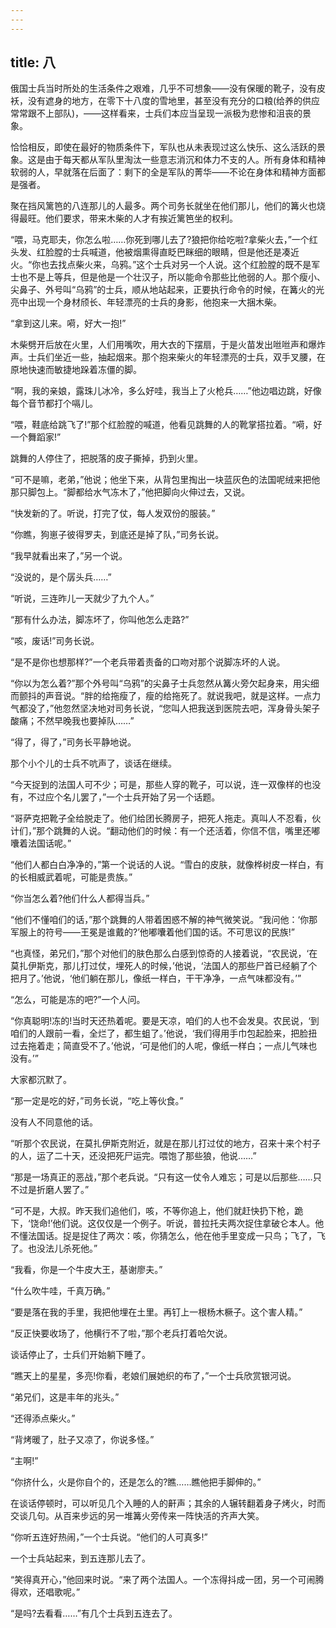 ```yaml
---
---
---
```

title: 八
---




俄国士兵当时所处的生活条件之艰难，几乎不可想象——没有保暖的靴子，没有皮袄，没有遮身的地方，在零下十八度的雪地里，甚至没有充分的口粮(给养的供应常常跟不上部队)，——这样看来，士兵们本应当呈现一派极为悲惨和沮丧的景象。

恰恰相反，即使在最好的物质条件下，军队也从未表现过这么快乐、这么活跃的景象。这是由于每天都从军队里淘汰一些意志消沉和体力不支的人。所有身体和精神软弱的人，早就落在后面了：剩下的全是军队的菁华——不论在身体和精神方面都是强者。

聚在挡风篱笆的八连那儿的人最多。两个司务长就坐在他们那儿，他们的篝火也烧得最旺。他们要求，带来木柴的人才有挨近篱笆坐的权利。

“喂，马克耶夫，你怎么啦……你死到哪儿去了?狼把你给吃啦?拿柴火去，”一个红头发、红脸膛的士兵喊道，他被烟熏得直眨巴眯细的眼睛，但是他还是凑近火。“你也去找点柴火来，乌鸦。”这个士兵对另一个人说。这个红脸膛的既不是军士也不是上等兵，但是他是一个壮汉子，所以能命令那些比他弱的人。那个瘦小、尖鼻子、外号叫“乌鸦”的士兵，顺从地站起来，正要执行命令的时候，在篝火的光亮中出现一个身材颀长、年轻漂亮的士兵的身影，他抱来一大捆木柴。

“拿到这儿来。嗬，好大一抱!”

木柴劈开后放在火里，人们用嘴吹，用大衣的下摆扇，于是火苗发出咝咝声和爆炸声。士兵们坐近一些，抽起烟来。那个抱来柴火的年轻漂亮的士兵，双手叉腰，在原地快速而敏捷地跺着冻僵的脚。

“啊，我的亲娘，露珠儿冰冷，多么好哇，我当上了火枪兵……”他边唱边跳，好像每个音节都打个嗝儿。

“喂，鞋底给跳飞了!”那个红脸膛的喊道，他看见跳舞的人的靴掌搭拉着。“嗬，好一个舞蹈家!”

跳舞的人停住了，把脱落的皮子撕掉，扔到火里。

“可不是嘛，老弟，”他说；他坐下来，从背包里掏出一块蓝灰色的法国呢绒来把他那只脚包上。“脚都给水气冻木了，”他把脚向火伸过去，又说。

“快发新的了。听说，打完了仗，每人发双份的服装。”

“你瞧，狗崽子彼得罗夫，到底还是掉了队，”司务长说。

“我早就看出来了，”另一个说。

“没说的，是个孱头兵……”

“听说，三连昨儿一天就少了九个人。”

“那有什么办法，脚冻坏了，你叫他怎么走路?”

“咳，废话!”司务长说。

“是不是你也想那样?”一个老兵带着责备的口吻对那个说脚冻坏的人说。

“你以为怎么着?”那个外号叫“乌鸦”的尖鼻子士兵忽然从篝火旁欠起身来，用尖细而颤抖的声音说。“胖的给拖瘦了，瘦的给拖死了。就说我吧，就是这样。一点力气都没了，”他忽然坚决地对司务长说，“您叫人把我送到医院去吧，浑身骨头架子酸痛；不然早晚我也要掉队……”

“得了，得了，”司务长平静地说。

那个小个儿的士兵不吭声了，谈话在继续。

“今天捉到的法国人可不少；可是，那些人穿的靴子，可以说，连一双像样的也没有，不过应个名儿罢了，”一个士兵开始了另一个话题。

“哥萨克把靴子全给脱走了。他们给团长腾房子，把死人拖走。真叫人不忍看，伙计们，”那个跳舞的人说。“翻动他们的时候：有一个还活着，你信不信，嘴里还嘟囔着法国话呢。”

“他们人都白白净净的，”第一个说话的人说。“雪白的皮肤，就像桦树皮一样白，有的长相威武着呢，可能是贵族。”

“你当怎么着?他们什么人都得当兵。”

“他们不懂咱们的话，”那个跳舞的人带着困惑不解的神气微笑说。“我问他：‘你那军服上的符号——王冕是谁戴的?’他嘟囔着他们国的话。不可思议的民族!”

“也真怪，弟兄们，”那个对他们的肤色那么白感到惊奇的人接着说，“农民说，‘在莫扎伊斯克，那儿打过仗，埋死人的时候，’他说，‘法国人的那些尸首已经躺了个把月了。’他说，‘他们躺在那儿，像纸一样白，干干净净，一点气味都没有。’”

“怎么，可能是冻的吧?”一个人问。

“你真聪明!冻的!当时天还热着呢。要是天凉，咱们的人也不会发臭。农民说，‘到咱们的人跟前一看，全烂了，都生蛆了。’他说，‘我们得用手巾包起脸来，把脸扭过去拖着走；简直受不了。’他说，‘可是他们的人呢，像纸一样白；一点儿气味也没有。’”

大家都沉默了。

“那一定是吃的好，”司务长说，“吃上等伙食。”

没有人不同意他的话。

“听那个农民说，在莫扎伊斯克附近，就是在那儿打过仗的地方，召来十来个村子的人，运了二十天，还没把死尸运完。喂饱了那些狼，他说……”

“那是一场真正的恶战，”那个老兵说。“只有这一仗令人难忘；可是以后那些……只不过是折磨人罢了。”

“可不是，大叔。昨天我们追他们，咳，不等你追上，他们就赶快扔下枪，跪下，‘饶命!’他们说。这仅仅是一个例子。听说，普拉托夫两次捉住拿破仑本人。他不懂法国话。捉是捉住了两次：咳，你猜怎么，他在他手里变成一只鸟；飞了，飞了。也没法儿杀死他。”

“我看，你是一个牛皮大王，基谢廖夫。”

“什么吹牛哇，千真万确。”

“要是落在我的手里，我把他埋在土里。再钉上一根杨木橛子。这个害人精。”

“反正快要收场了，他横行不了啦，”那个老兵打着哈欠说。

谈话停止了，士兵们开始躺下睡了。

“瞧天上的星星，多亮!你看，老娘们展她织的布了，”一个士兵欣赏银河说。

“弟兄们，这是丰年的兆头。”

“还得添点柴火。”

“背烤暖了，肚子又凉了，你说多怪。”

“主啊!”

“你挤什么，火是你自个的，还是怎么的?瞧……瞧他把手脚伸的。”

在谈话停顿时，可以听见几个入睡的人的鼾声；其余的人辗转翻着身子烤火，时而交谈几句。从百来步远的另一堆篝火旁传来一阵快活的齐声大笑。

“你听五连好热闹，”一个士兵说。“他们的人可真多!”

一个士兵站起来，到五连那儿去了。

“笑得真开心，”他回来时说。“来了两个法国人。一个冻得抖成一团，另一个可闹腾得欢，还唱歌呢。”

“是吗?去看看……”有几个士兵到五连去了。